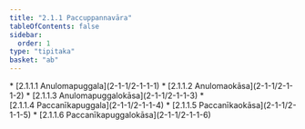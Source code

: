 ```yaml
---
title: "2.1.1 Paccuppannavāra"
tableOfContents: false
sidebar:
  order: 1
type: "tipitaka"
basket: "ab"
---
```



<DynamicBreadcrumb />



<TableOfContents>
* [2.1.1.1 Anulomapuggala](2-1-1/2-1-1-1)
* [2.1.1.2 Anulomaokāsa](2-1-1/2-1-1-2)
* [2.1.1.3 Anulomapuggalokāsa](2-1-1/2-1-1-3)
* [2.1.1.4 Paccanīkapuggala](2-1-1/2-1-1-4)
* [2.1.1.5 Paccanīkaokāsa](2-1-1/2-1-1-5)
* [2.1.1.6 Paccanīkapuggalokāsa](2-1-1/2-1-1-6)
</TableOfContents>